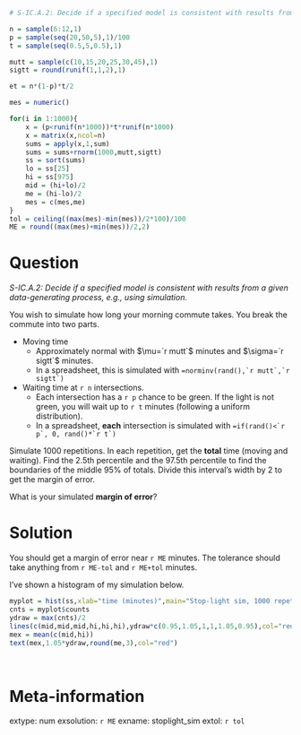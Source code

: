 ```r
# S-IC.A.2: Decide if a specified model is consistent with results from a given data-generating process, e.g., using simulation.

n = sample(6:12,1)
p = sample(seq(20,50,5),1)/100
t = sample(seq(0.5,5,0.5),1)

mutt = sample(c(10,15,20,25,30,45),1)
sigtt = round(runif(1,1,2),1)

et = n*(1-p)*t/2

mes = numeric()

for(i in 1:1000){
    x = (p<runif(n*1000))*t*runif(n*1000)
    x = matrix(x,ncol=n)
    sums = apply(x,1,sum)
    sums = sums+rnorm(1000,mutt,sigtt)
    ss = sort(sums)
    lo = ss[25]
    hi = ss[975]
    mid = (hi+lo)/2
    me = (hi-lo)/2
    mes = c(mes,me)
}
tol = ceiling((max(mes)-min(mes))/2*100)/100
ME = round((max(mes)+min(mes))/2,2)

```

Question
========

*S-IC.A.2: Decide if a specified model is consistent with results from a given data-generating process, e.g., using simulation.*

You wish to simulate how long your morning commute takes. You break the commute into two parts.

* Moving time
    * Approximately normal with $\mu=`r mutt`$ minutes and $\sigma=`r sigtt`$ minutes.
    * In a spreadsheet, this is simulated with ``=norminv(rand(),`r mutt`,`r sigtt`)``
* Waiting time at `r n` intersections.
    * Each intersection has a `r p` chance to be green. If the light is not green, you will wait up to `r t` minutes (following a uniform distribution).
    * In a spreadsheet, **each** intersection is simulated with ``=if(rand()<`r p`, 0, rand()*`r t`)``

Simulate 1000 repetitions. In each repetition, get the **total** time (moving and waiting). Find the 2.5th percentile and the 97.5th percentile to find the boundaries of the middle 95% of totals. Divide this interval's width by 2 to get the margin of error.

What is your simulated **margin of error**?

Solution
========

You should get a margin of error near `r ME` minutes. The tolerance should take anything from `r ME-tol` and `r ME+tol` minutes.

I've shown a histogram of my simulation below.

```r
myplot = hist(ss,xlab="time (minutes)",main="Stop-light sim, 1000 repetitions")
cnts = myplot$counts
ydraw = max(cnts)/2
lines(c(mid,mid,mid,hi,hi,hi),ydraw*c(0.95,1.05,1,1,1.05,0.95),col="red",lwd=3)
mex = mean(c(mid,hi))
text(mex,1.05*ydraw,round(me,3),col="red")
```
\


Meta-information
================
extype: num
exsolution: `r ME`
exname: stoplight_sim
extol: `r tol`